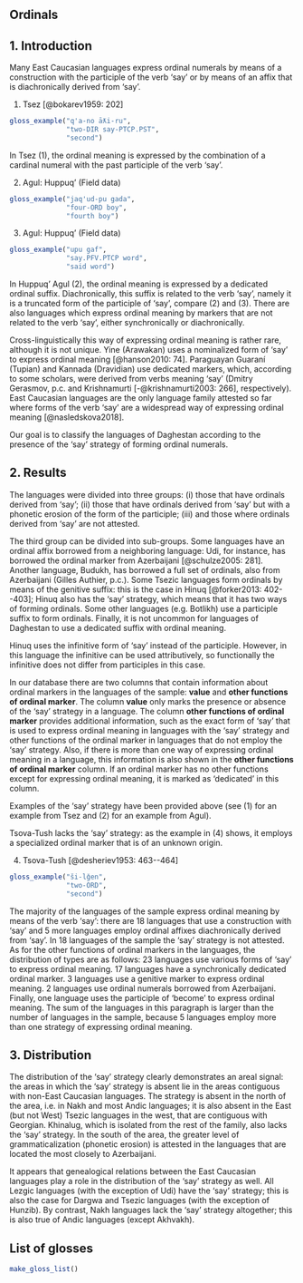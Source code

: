 ## Ordinals

## 1. Introduction

Many East Caucasian languages express ordinal numerals by means of a construction with the participle of the verb ‘say’ or by means of an affix that is diachronically derived from ‘say’.

(@one) Tsez [@bokarev1959: 202]
```r
gloss_example("q'a-no āƛi-ru",
              "two-DIR say-PTCP.PST",
              "second")
```

In Tsez (@one), the ordinal meaning is expressed by the combination of a cardinal numeral with the past participle of the verb ‘say’.

(@two) Agul: Huppuq' (Field data)
```r
gloss_example("jaq'ud-pu gada",
              "four-ORD boy",
              "fourth boy")
```

(@three) Agul: Huppuq' (Field data)
```r
gloss_example("upu gaf",
              "say.PFV.PTCP word",
              "said word")
```

In Huppuq’ Agul (@two), the ordinal meaning is expressed by a dedicated ordinal suffix. Diachronically, this suffix is related to the verb ‘say’, namely it is a truncated form of the participle of ‘say’, compare (@two) and (@three). There are also languages which express ordinal meaning by markers that are not related to the verb ‘say’, either synchronically or diachronically.

Cross-linguistically this way of expressing ordinal meaning is rather rare, although it is not unique. Yine (Arawakan) uses a nominalized form of ‘say’ to express ordinal meaning [@hanson2010: 74]. Paraguayan Guaraní (Tupian) and Kannada (Dravidian) use dedicated markers, which, according to some scholars, were derived from verbs meaning ‘say’ (Dmitry Gerasmov, p.c. and Krishnamurti [-@krishnamurti2003: 266], respectively). East Caucasian languages are the only language family attested so far where forms of the verb ‘say’ are a widespread way of expressing ordinal meaning [@nasledskova2018]. 

Our goal is to classify the languages of Daghestan according to the presence of the ‘say’ strategy of forming ordinal numerals.

## 2. Results

The languages were divided into three groups: (i) those that have ordinals derived from ‘say’; (ii) those that have ordinals derived from ‘say’ but with a phonetic erosion of the form of the participle; (iii) and those where ordinals derived from ‘say’ are not attested.

The third group can be divided into sub-groups. Some languages have an ordinal affix borrowed from a neighboring language: Udi, for instance, has borrowed the ordinal marker from Azerbaijani [@schulze2005: 281]. Another language, Budukh, has borrowed a full set of ordinals, also from Azerbaijani (Gilles Authier, p.c.). Some Tsezic languages form ordinals by means of the genitive suffix: this is the case in Hinuq [@forker2013: 402--403]; Hinuq also has the ‘say’ strategy, which means that it has two ways of forming ordinals. Some other languages (e.g. Botlikh) use a participle suffix to form ordinals. Finally, it is not uncommon for languages of Daghestan to use a dedicated suffix with ordinal meaning.

Hinuq uses the infinitive form of ‘say’ instead of the participle. However, in this language the infinitive can be used attributively, so functionally the infinitive does not differ from participles in this case.

In our database there are two columns that contain information about ordinal markers in the languages of the sample: **value** and **other functions of ordinal marker**. The column **value** only marks the presence or absence of the ‘say’ strategy in a language. The column **other functions of ordinal marker** provides additional information, such as the exact form of ‘say’ that is used to express ordinal meaning in languages with the ‘say’ strategy and other functions of the ordinal marker in languages that do not employ the ‘say’ strategy. Also, if there is more than one way of expressing ordinal meaning in a language, this information is also shown in the **other functions of ordinal marker** column. If an ordinal marker has no other functions except for expressing ordinal meaning, it is marked as ‘dedicated’ in this column.

Examples of the ‘say’ strategy have been provided above (see (@one) for an example from Tsez and (@two) for an example from Agul). 

Tsova-Tush lacks the ‘say’ strategy: as the example in (@four) shows, it employs a specialized ordinal marker that is of an unknown origin. 

(@four) Tsova-Tush [@desheriev1953: 463--464]
```r
gloss_example("ši-lǧen",
              "two-ORD",
              "second")
```

The majority of the languages of the sample express ordinal meaning by means of the verb ‘say’: there are 18 languages that use a construction with ‘say’ and 5 more languages employ ordinal affixes diachronically derived from ‘say’. In 18 languages of the sample the ‘say’ strategy is not attested.
As for the other functions of ordinal markers in the languages, the distribution of types are as follows: 23 languages use various forms of ‘say’ to express ordinal meaning. 17 languages have a synchronically dedicated ordinal marker. 3 languages use a genitive marker to express ordinal meaning. 2 languages use ordinal numerals borrowed from Azerbaijani. Finally, one language uses the participle of ‘become’ to express ordinal meaning. The sum of the languages in this paragraph is larger than the number of languages in the sample, because 5 languages employ more than one strategy of expressing ordinal meaning.

## 3. Distribution

The distribution of the ‘say’ strategy clearly demonstrates an areal signal: the areas in which the ‘say’ strategy is absent lie in the areas contiguous with non-East Caucasian languages. The strategy is absent in the north of the area, i.e. in Nakh and most Andic languages; it is also absent in the East (but not West) Tsezic languages in the west, that are contiguous with Georgian. Khinalug, which is isolated from the rest of the family, also lacks the ‘say’ strategy. In the south of the area, the greater level of grammaticalization (phonetic erosion) is attested in the languages that are located the most closely to Azerbaijani.

It appears that genealogical relations between the East Caucasian languages play a role in the distribution of the ‘say’ strategy as well. All Lezgic languages (with the exception of Udi) have the ‘say’ strategy; this is also the case for Dargwa and Tsezic languages (with the exception of Hunzib). By contrast, Nakh languages lack the ‘say’ strategy altogether; this is also true of Andic languages (except Akhvakh). 

## List of glosses

```r
make_gloss_list()
```
